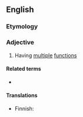 ==English==

===Etymology===
{{prefix|en|multi|functional}}

===Adjective===
{{en-adj}}

# Having [[multiple]] [[function]]s

====Related terms====
* {{l|en|multifunctionality}}

====Translations====
{{trans-top|having multiple functions}}
* Finnish: {{t|fi|monitoiminen}}
{{trans-mid}}
{{trans-bottom}}